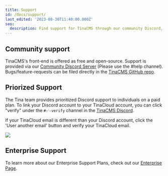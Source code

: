 ```yaml
---
title: Support
id: /docs/support/
last_edited: '2023-08-30T11:40:00.000Z'
seo:
  description: Find support for TinaCMS through our community Discord, prioritized support for paid plans, and enterprise support options
---
```


## Community support

TinaCMS's front-end is offered as free and open-source. Support is provided via our [Community Discord Server](https://discord.com/invite/zumN63Ybpf) (Please use the #help channel). Bugs/feature-requests can be filed directly in the [TinaCMS GitHub repo](https://github.com/tinacms/tinacms/issues/new/choose).

## Priorized Support

The Tina team provides prioritized Discord support to individuals on a paid plan. To link your Discord account to your TinaCloud account, you can click "verify" under the `#✅-verify` channel in the [TinaCMS Discord](https://discord.com/invite/zumN63Ybpf).

If your TinaCloud email is different than your Discord account, click the 'User another email' button and verify your TinaCloud email.

![](/img/discord-support.png)

## Enterprise Support

To learn more about our Enterprise Support Plans, check out our [Enterprise Page](https://tina.io/enterprise/).
